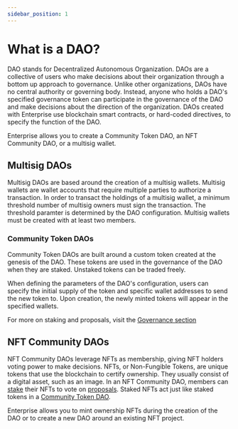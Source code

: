 ```yaml
---
sidebar_position: 1
---
```


# What is a DAO?

DAO stands for Decentralized Autonomous Organization. DAOs are a collective of users who make decisions about their organization through a bottom up approach to governance. Unlike other organizations, DAOs have no central authority or governing body. Instead, anyone who holds a DAO's specified governance token can participate in the governance of the DAO and make decisions about the direction of the organization. DAOs created with Enterprise use blockchain smart contracts, or hard-coded directives, to specify the function of the DAO.


Enterprise allows you to create a Community Token DAO, an NFT Community DAO, or a multisig wallet.


## Multisig DAOs

Multisig DAOs are based around the creation of a multisig wallets. Multisig wallets are wallet accounts that require multiple parties to authorize a transaction. In order to transact the holdings of a multisig wallet, a minimum threshold number of multisig owners must sign the transaction. The threshold paramter is determined by the DAO configuration. Multisig wallets must be created with at least two members. 

### Community Token DAOs

Community Token DAOs are built around a custom token created at the genesis of the DAO. These tokens are used in the governance of the DAO when they are staked. Unstaked tokens can be traded freely. 

When defining the parameters of the DAO's configuration, users can specify the initial supply of the token and specific wallet addresses to send the new token to. Upon creation, the newly minted tokens will appear in the specified wallets. 

For more on staking and proposals, visit the [Governance section](./governance.mdx)

## NFT Community DAOs

NFT Community DAOs leverage NFTs as membership, giving NFT holders voting power to make decisions. NFTs, or Non-Fungible Tokens, are unique tokens that use the blockchain to certify ownership. They usually consist of a digital asset, such as an image. In an NFT Community DAO, members can [stake](./governance.mdx#staking) their NFTs to vote on [proposals](./governance.mdx#proposals). Staked NFTs act just like staked tokens in a [Community Token DAO](#community-token-dao). 

Enterprise allows you to mint ownership NFTs during the creation of the DAO or to create a new DAO around an existing NFT project. 